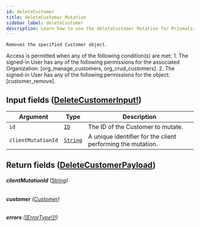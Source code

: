 ```yaml
---
id: deleteCustomer
title: deleteCustomer Mutation
sidebar_label: deleteCustomer
description: Learn how to use the deleteCustomer Mutation for Prismatic's API.
---
```


    Removes the specified Customer object.

Access is permitted when any of the following condition(s) are met: 1. The signed-in User has any of the following permissions for the associated Organization: [org_manage_customers, org_crud_customers]. 2. The signed-in User has any of the following permissions for the object: [customer_remove].

## Input fields ([DeleteCustomerInput!](api/schema/input_object/DeleteCustomerInput.mdx))

| Argument           | Type                                     | Description                                                 |
| ------------------ | ---------------------------------------- | ----------------------------------------------------------- |
| `id`               | [`ID`](api/schema/scalar/ID.mdx)         | The ID of the Customer to mutate.                           |
| `clientMutationId` | [`String`](api/schema/scalar/String.mdx) | A unique identifier for the client performing the mutation. |

## Return fields ([DeleteCustomerPayload](api/schema/object/DeleteCustomerPayload.mdx))

###### <b>clientMutationId</b> ([String](api/schema/scalar/String.mdx))

###### <b>customer</b> ([Customer](api/schema/object/Customer.mdx))

###### <b>errors</b> ([[ErrorType!]!](api/schema/object/ErrorType.mdx))
